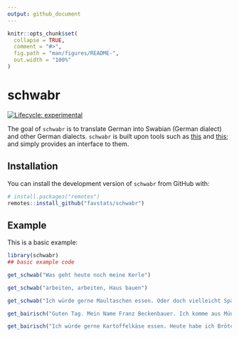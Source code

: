 ```yaml
---
output: github_document
---
```


<!-- README.md is generated from README.Rmd. Please edit that file -->

```r
knitr::opts_chunk$set(
  collapse = TRUE,
  comment = "#>",
  fig.path = "man/figures/README-",
  out.width = "100%"
)
```

# schwabr

<!-- badges: start -->
[![Lifecycle: experimental](https://img.shields.io/badge/lifecycle-experimental-orange.svg)](https://www.tidyverse.org/lifecycle/#experimental)
<!-- badges: end -->

The goal of `schwabr` is to translate German into Swabian (German dialect) and other German dialects. `schwabr` is built upon tools such as [this ](https://www.topster.de/deutsch-schwaebisch/) and [this](https://www.respekt-empire.de/Translator/?page=translateEngine);  and simply provides an interface to them.

## Installation

You can install the development version of `schwabr` from GitHub with:

``` r
# install.packages("remotes")
remotes::install_github("favstats/schwabr")
```

## Example

This is a basic example:

```r
library(schwabr)
## basic example code
```


```r
get_schwab("Was geht heute noch meine Kerle")
```


```r
get_schwab("arbeiten, arbeiten, Haus bauen")
```


```r
get_schwab("Ich würde gerne Maultaschen essen. Oder doch vielleicht Spätzle mit Soße.")
```

```r
get_bairisch("Guten Tag. Mein Name Franz Beckenbauer. Ich komme aus München und da bin ich daheim.")
```

```r
get_bairisch("Ich würde gerne Kartoffelkäse essen. Heute habe ich Brötchen zum Frühstück gegessen.")
```
